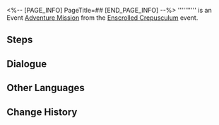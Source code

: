<%-- [PAGE_INFO]
PageTitle=##
[END_PAGE_INFO] --%>
{{Stub|Dialogue.}}
{{Mission Infobox
|id            = 8030302
|title         = 
|image         = <!--Mission .png-->
|type          = Adventure
|event_name    = Enscrolled Crepusculum
|chapter       = 
|requirements  = [[Adventure Mission]] ''[[Enscrolled Crepusculum]]'' completed
|summary       = <!--official mission summary from Fate's Atlas-->
|characters    = Trailblazer
|startLocation = [[Amphoreus]] - [["Eternal Holy City" Okhema]]
|world         = Amphoreus
|area          = "Eternal Holy City" Okhema
|prev          = Enscrolled Crepusculum
|next          = 
|rewards       = 
}}
'''''''''' is an Event [[Adventure Mission]] from the [[Enscrolled Crepusculum]] event.

==Steps==


<!--
==Gameplay Notes==

--><!--
==Trial Character==

-->
==Dialogue==
{{Stub Dialogue}}

{{Dialogue End}}

==Other Languages==
{{Other Languages
|en   = 
|zhs  = 
|zht  = 
|ja   = 
|ko   = 
|es   = 
|fr   = 
|ru   = 
|th   = 
|vi   = 
|de   = 
|id   = 
|pt   = 
}}

==Change History==
{{Change History|3.0}}
